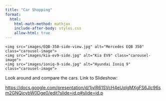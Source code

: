 ```yaml
---
title: "Car Shopping"
format:
  html:
    html-math-method: mathjax
    include-after-body: styles.css
    allow-html: true
---
```



<div class="carousel">
  <div class="carousel-track">
    <img src="images/EQB-350-side-view.jpg" alt="Mercedes EQB 350" class="carousel-image">
    <img src="images/kia-ev9-side.jpg" alt="Kia EV9" class="carousel-image">
    <img src="images/ioniq-9-side.jpg" alt="Hyundai Ioniq 9" class="carousel-image">
  </div>
</div>


Look around and compare the cars.
Link to Slideshow:

<https://docs.google.com/presentation/d/1jvlR61SVcH4eUqlgMXgFS6Jlc96sm2GNQjcybW0Dge0/edit?slide=id.p#slide=id.p> 